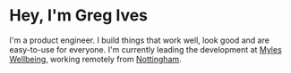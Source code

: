 # Hey, I'm Greg&nbsp;Ives

I'm a product engineer. I build things that work well, look good and are easy-to-use for everyone. I'm currently leading the development at [Myles Wellbeing](https://myleswellbeing.com), working remotely from [Nottingham](https://www.google.com/maps/place/Nottingham).
